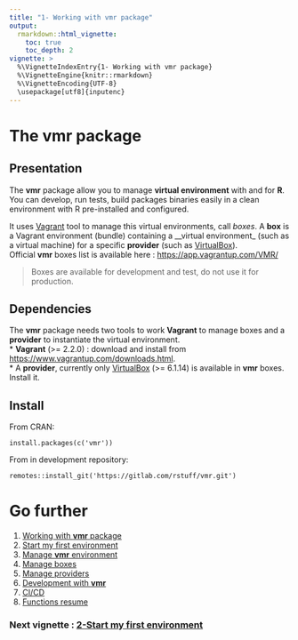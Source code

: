 ```yaml
---
title: "1- Working with vmr package"
output: 
  rmarkdown::html_vignette:
    toc: true
    toc_depth: 2
vignette: >
  %\VignetteIndexEntry{1- Working with vmr package}
  %\VignetteEngine{knitr::rmarkdown}
  %\VignetteEncoding{UTF-8}
  \usepackage[utf8]{inputenc}
---
```


# The __vmr__ package

## Presentation

The __vmr__ package allow you to manage __virtual environment__ with and for __R__.  
You can develop, run tests, build packages binaries easily in a clean environment with R pre-installed and configured.  

It uses [Vagrant](https://www.vagrantup.com/) tool to manage this virtual environments, call _boxes_. A __box__ is a Vagrant environment (bundle) containing a __virtual environment_ (such as a virtual machine) for a specific __provider__ (such as [VirtualBox](https://www.virtualbox.org/)).    
Official __vmr__ boxes list is available here :  [https://app.vagrantup.com/VMR/](https://app.vagrantup.com/VMR/)  

> Boxes are available for development and test, do not use it for production.

## Dependencies

The __vmr__ package needs two tools to work __Vagrant__ to manage boxes and a __provider__ to instantiate the virtual environment.  
* __Vagrant__ (>= 2.2.0) : download and install from [https://www.vagrantup.com/downloads.html](https://www.vagrantup.com/downloads.html).  
* A __provider__, currently only [VirtualBox](https://www.virtualbox.org/) (>= 6.1.14) is available in __vmr__ boxes. Install it.

## Install

From CRAN:  
```
install.packages(c('vmr'))
```

From in development repository:
```
remotes::install_git('https://gitlab.com/rstuff/vmr.git')
```

# Go further

1. [Working with __vmr__ package](O1-workwithvmr.html)
2. [Start my first environment](O2-vmrFirstStep.html)
3. [Manage __vmr__ environment](O3-vmrManagevmr.html)
4. [Manage boxes](O4-vmrManageBoxes.html)
5. [Manage providers](O5-vmrManageProviders.html)
6. [Development with __vmr__](O6-vmrDev.html)
7. [CI/CD](O7-vmrcicd.html)
8. [Functions resume](O8-vmrResume.html)


### Next vignette : [2-Start my first environment](O2-vmrFirstStep.html)